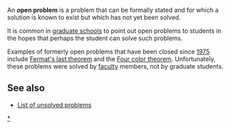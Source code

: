 An '''open problem''' is a problem that can be formally stated and for which a solution is known to exist but which has not yet been solved.

It is common in [[graduate school]]s to point out open problems to students in the hopes that perhaps the student can solve such problems.

Examples of formerly open problems that have been closed since [[1975]] include [[Fermat's last theorem]] and the [[Four color theorem]].  Unfortunately, these problems were solved by [[faculty]] members, not by graduate students.

== See also ==
*[[List of unsolved problems]]

[[Category:Unsolved problems|*]]